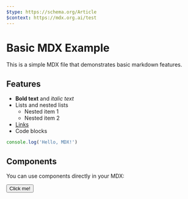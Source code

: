 ```yaml
---
$type: https://schema.org/Article
$context: https://mdx.org.ai/test
---
```


# Basic MDX Example

This is a simple MDX file that demonstrates basic markdown features.

## Features

- **Bold text** and *italic text*
- Lists and nested lists
  - Nested item 1
  - Nested item 2
- [Links](https://mdxjs.com)
- Code blocks

```javascript
console.log('Hello, MDX!')
```

## Components

You can use components directly in your MDX:

<Button>Click me!</Button>
